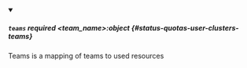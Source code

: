 
<details className="config-field" data-expandable="false" open>
<summary>

##### `teams` <span className="config-field-required" data-required="false">required</span> <span className="config-field-type">&lt;team_name&gt;:object</span> <span className="config-field-default"></span> <span className="config-field-enum"></span> {#status-quotas-user-clusters-teams}

Teams is a mapping of teams to used resources

</summary>



</details>
